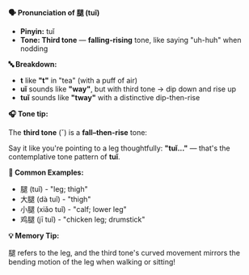 **🗣️ Pronunciation of 腿 (tuǐ)**

- **Pinyin:** tuǐ
- **Tone: Third tone** — **falling-rising** tone, like saying "uh-huh" when nodding

**🔤 Breakdown:**

- **t** like **"t"** in "tea" (with a puff of air)
- **uǐ** sounds like **"way"**, but with third tone → dip down and rise up
- **tuǐ** sounds like **"tway"** with a distinctive dip-then-rise

**🎧 Tone tip:**

The **third tone** (ˇ) is a **fall–then-rise** tone:

Say it like you're pointing to a leg thoughtfully: **"tuǐ..."** — that's the contemplative tone
pattern of **tuǐ**.

**📝 Common Examples:**

- 腿 (tuǐ) - "leg; thigh"
- 大腿 (dà tuǐ) - "thigh"
- 小腿 (xiǎo tuǐ) - "calf; lower leg"
- 鸡腿 (jī tuǐ) - "chicken leg; drumstick"

**💡 Memory Tip:**

腿 refers to the leg, and the third tone's curved movement mirrors the bending motion of the leg
when walking or sitting!
